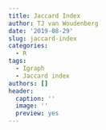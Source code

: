 ```yaml
---
title: Jaccard Index
author: TJ van Woudenberg
date: '2019-08-29'
slug: jaccard-index
categories:
  - R
tags:
  - Igraph
  - Jaccard index
authors: []
header:
  caption: ''
  image: ''
  preview: yes
---
```


